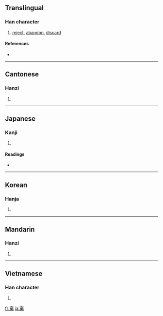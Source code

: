 {{also|弃}}
==Translingual==

===Han character===
{{Han char|rn=75|rad=木|as=08|sn=12|four=0090<sub>4</sub>|canj=卜戈廿木 (YITD)}}

# [[reject]], [[abandon]], [[discard]]

====References====
* {{Han ref|kx=0531.150|dkj=14913|dj=0920.030|hdz=21237.070|uh=68C4|ud=26820|bh=B1F3|bd=45555}}

----

==Cantonese==

===Hanzi===
{{yue-hanzi|jyut=|y=hei3|sim=弃}}

# {{defn|Cantonese|sort=木08}}

----

==Japanese==

===Kanji===
{{ja-kanji|grade=c|rs=木08}}

# {{defn|Japanese}}

====Readings====
* {{ja-readings|on=[[き]] (ki)|kun=[[すてる]] (suteru)}}

----

==Korean==

===Hanja===
{{ko-hanja|hangeul=기|eumhun=|rv=gi|mr=ki|y=ki}}

# {{defn|Korean|sort=木08}}

----

==Mandarin==

===Hanzi===
{{cmn-hanzi|sim=弃|pin=[[qì]] ([[qi4]])|wg=ch'i<sup>4</sup>}}

# {{defn|Mandarin|sort=木08}}

----

==Vietnamese==

===Han character===
{{vi-hantu|[[khí]]|rs=木08}}

# {{defn|Vietnamese|sort=木08}}

[[fr:棄]]
[[ja:棄]]